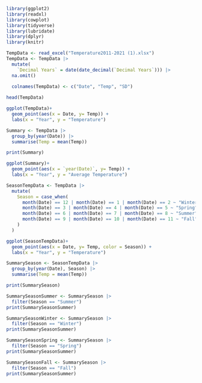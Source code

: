 
```r
library(ggplot2)
library(readxl)
library(cowplot)
library(tidyverse)
library(lubridate)
library(dplyr)
library(knitr)
```

```r
TempData <- read_excel("Temperature2011-2021 (1).xlsx")
TempData <- TempData |>
  mutate(
    `Decimal Years` = date(date_decimal(`Decimal Years`))) |>
  na.omit() 
  
  colnames(TempData) <- c("Date", "Temp", "SD")
```

```r
head(TempData)
```

```r
ggplot(TempData)+
  geom_point(aes(x = Date, y= Temp)) +
  labs(x = "Year", y = "Temperature") 
```

```r
Summary <- TempData |>
  group_by(year(Date)) |>
  summarise(Temp = mean(Temp))
```

```r
print(Summary)
```

```r
ggplot(Summary)+
  geom_point(aes(x = `year(Date)`, y= Temp)) +
  labs(x = "Year", y = "Average Temperature") 
```

```r
SeasonTempData <- TempData |>
  mutate(
    Season = case_when(
      month(Date) == 12 | month(Date) == 1 | month(Date) == 2 ~ "Winter",
      month(Date) == 3 | month(Date) == 4 | month(Date) == 5 ~ "Spring",
      month(Date) == 6 | month(Date) == 7 | month(Date) == 8 ~ "Summer",
      month(Date) == 9 | month(Date) == 10 | month(Date) == 11 ~ "Fall"
    )
  )
```

```r
ggplot(SeasonTempData)+
  geom_point(aes(x = Date, y= Temp, color = Season)) +
  labs(x = "Year", y = "Temperature") 
```

```r
SummarySeason <- SeasonTempData |>
  group_by(year(Date), Season) |>
  summarise(Temp = mean(Temp))
```

```r
print(SummarySeason)
```

```r
SummarySeasonSummer <- SummarySeason |>
  filter(Season == "Summer")
print(SummarySeasonSummer)
```

```r
SummarySeasonWinter <- SummarySeason |>
  filter(Season == "Winter")
print(SummarySeasonSummer)
```

```r
SummarySeasonSpring <- SummarySeason |>
  filter(Season == "Spring")
print(SummarySeasonSummer)
```

```r
SummarySeasonFall <- SummarySeason |>
  filter(Season == "Fall")
print(SummarySeasonSummer)
```

